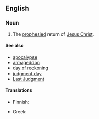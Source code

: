 ==English==

{{wikipedia|Second Coming of Christ}}

===Noun===
{{en-noun|-|head=[[second]] [[coming]]}}

# {{context|Christianity|lang=en}} The [[prophesied]] return of [[Jesus Christ]].

====See also====
* [[apocalypse]]
* [[armageddon]]
* [[day of reckoning]]
* [[judgment day]]
* [[Last Judgment]]

====Translations====
{{trans-top|the return of Jesus Christ}}
* Finnish: {{t|fi|toinen tuleminen}}
{{trans-mid}}
* Greek: {{t|el|Δευτέρα Παρουσία}}
{{trans-bottom}}